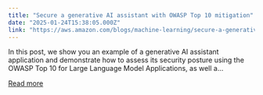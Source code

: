 ```yaml
---
title: "Secure a generative AI assistant with OWASP Top 10 mitigation"
date: "2025-01-24T15:38:05.000Z"
link: "https://aws.amazon.com/blogs/machine-learning/secure-a-generative-ai-assistant-with-owasp-top-10-mitigation/"
---
```


In this post, we show you an example of a generative AI assistant application and demonstrate how to assess its security posture using the OWASP Top 10 for Large Language Model Applications, as well a...

[Read more](https://aws.amazon.com/blogs/machine-learning/secure-a-generative-ai-assistant-with-owasp-top-10-mitigation/)
